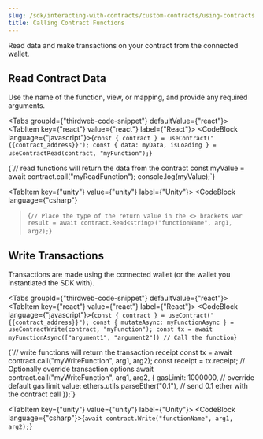 ```yaml
---
slug: /sdk/interacting-with-contracts/custom-contracts/using-contracts
title: Calling Contract Functions
---
```



Read data and make transactions on your contract from the connected wallet.

## Read Contract Data

Use the name of the function, view, or mapping, and provide any required arguments.

<Tabs groupId={"thirdweb-code-snippet"} defaultValue={"react"}>
  <TabItem key={"react"} value={"react"} label={"React"}>
    <CodeBlock language={"javascript"}>{`const { contract } = useContract("{{contract_address}}");
const { data: myData, isLoading } = useContractRead(contract, "myFunction");`}
</CodeBlock>

  </TabItem>
  <TabItem key={"javascript"} value={"javascript"} label={"JavaScript"}>
    <CodeBlock language={"javascript"}>{`// read functions will return the data from the contract
const myValue = await contract.call("myReadFunction");
console.log(myValue);`}</CodeBlock>
  </TabItem>

<TabItem key={"unity"} value={"unity"} label={"Unity"}>
  <CodeBlock
    language={"csharp"}
  >{`// Place the type of the return value in the <> brackets
var result = await contract.Read<string>("functionName", arg1, arg2);`}</CodeBlock>
</TabItem>

</Tabs>

## Write Transactions

Transactions are made using the connected wallet (or the wallet you instantiated the SDK with).

<Tabs groupId={"thirdweb-code-snippet"} defaultValue={"react"}>
  <TabItem key={"react"} value={"react"} label={"React"}>
    <CodeBlock language={"javascript"}>{`const { contract } = useContract("{{contract_address}}");
const { mutateAsync: myFunctionAsync } = useContractWrite(contract, "myFunction");
const tx = await myFunctionAsync(["argument1", "argument2"]) // Call the function`}</CodeBlock>

  </TabItem>
  <TabItem key={"javascript"} value={"javascript"} label={"JavaScript"}>
    <CodeBlock language={"csharp"}>{`// write functions will return the transaction receipt
const tx = await contract.call("myWriteFunction", arg1, arg2);
const receipt = tx.receipt;
// Optionally override transaction options
await contract.call("myWriteFunction", arg1, arg2, {
  gasLimit: 1000000, // override default gas limit
  value: ethers.utils.parseEther("0.1"), // send 0.1 ether with the contract call
});`}</CodeBlock>
  </TabItem>

  <TabItem key={"unity"} value={"unity"} label={"Unity"}>
    <CodeBlock language={"csharp"}>{`await contract.Write("functionName", arg1, arg2);`}</CodeBlock>
  </TabItem>
</Tabs>
